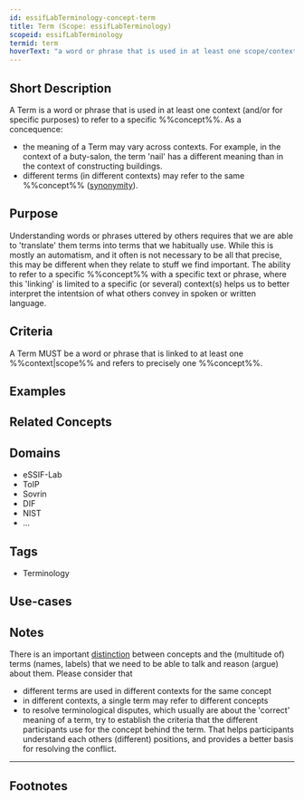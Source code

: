 ```yaml
---
id: essifLabTerminology-concept-term
title: Term (Scope: essifLabTerminology)
scopeid: essifLabTerminology
termid: term
hoverText: "a word or phrase that is used in at least one scope/context to refer to a specific concept."
---
```


## Short Description
<!--REQUIRED--in 1-3 sentences that describe the concept to a layperson with reasonable accuracy.-->
A Term is a word or phrase that is used in at least one context (and/or for specific purposes) to refer to a specific %%concept%%. As a concequence:

- the meaning of a Term may vary across contexts. For example, in the context of a buty-salon, the term 'nail' has a different meaning than in the context of constructing buildings.
- different terms (in different contexts) may refer to the same %%concept%% ([synonymity](https://en.wikipedia.org/wiki/Synonym)).

## Purpose
<!--Describe why the concept is needed. What purposes does it serve? What can you do with it that you cannot do (as well) without it? What objectives does it help realize? Why is this conceptevant within its scope of definition?-->
Understanding words or phrases uttered by others requires that we are able to 'translate' them terms into terms that we habitually use. While this is mostly an automatism, and it often is not necessary to be all that precise, this may be different when they relate to stuff we find important. The ability to refer to a specific %%concept%% with a specific text or phrase, where this 'linking' is limited to a specific (or several) context(s) helps us to better interpret the intentsion of what others convey in spoken or written language.

## Criteria
<!--How is this concept different from related ideas? What are essential characteristics that must be true? This is where you specify the [intensional definition](https://en.wikipedia.org/wiki/Extensional_and_intensional_definitions) of the concept, i.e. the necessary and sufficient conditions for when the term should be used. This makes that the conceptomes crystal clear. In the case of nouns, this is equivalent to specifying the properties that an object needs to have in order to be counted as a referent of the term.-->
A Term MUST be a word or phrase that is linked to at least one %%context|scope%% and refers to precisely one %%concept%%. 

## Examples
<!--Provide a few sentences in which you give examples that obviously qualify as instances of `Term`, and that do NOT obviously qualify. Also, provide examples that are not (so) obvious, but help users to better understand its intension.-->

## Related Concepts
<!--Link to any %%concepts|concept%% that are similar but distinct, with a note about the relationship.-->


## Domains
<!--In which general knowledge ecosystems or mental model families does this concepty a role?-->
* eSSIF-Lab
* ToIP
* Sovrin
* DIF
* NIST
* ...

## Tags
<!--Add hash tags here that allow us to group concepts in useful ways.-->
* Terminology

## Use-cases
<!--This (optional) section specifies an (optional) introductory paragraph, and a level-3 (i.e. `###`) subsection for every use case it describes. Every such use-case SHOULD
- describe the situation/context of the use-case;
- show how to apply ``Term`` to/in that situation;
- shows the relevance of having ``Term`` for the use-case as opposed to not having it.-->

## Notes
<!--This (optional) section is the place to put anything for which there is no other good place to put it.-->
There is an important [distinction](https://simple.wikipedia.org/wiki/Concept) between concepts and the (multitude of) terms (names, labels) that we need to be able to talk and reason (argue) about them. Please consider that

* different terms are used in different contexts for the same concept
* in different contexts, a single term may refer to different concepts 
* to resolve terminological disputes, which usually are about the 'correct' meaning of a term, try to establish the criteria that the different participants use for the concept behind the term. That helps participants understand each others (different) positions, and provides a better basis for resolving the conflict.

---
## Footnotes
<!--This (optional) section contains any footnotes that may have been specified in the text above.-->

[^1]: WikiPedia has a concise [explanation of concepts](https://en.wikipedia.org/wiki/Concept). We use the term 'concept' as a [mental representation](https://en.wikipedia.org/wiki/Mental_representation).

[^2]: For the difference between 'Concept' and 'Term', see https://simple.wikipedia.org/wiki/Concept.